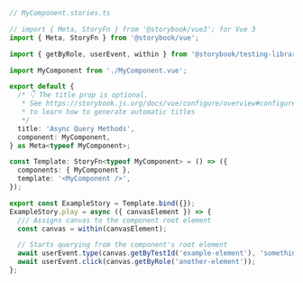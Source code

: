 ```ts
// MyComponent.stories.ts

// import { Meta, StoryFn } from '@storybook/vue3'; for Vue 3
import { Meta, StoryFn } from '@storybook/vue';

import { getByRole, userEvent, within } from '@storybook/testing-library';

import MyComponent from './MyComponent.vue';

export default {
  /* 👇 The title prop is optional.
   * See https://storybook.js.org/docs/vue/configure/overview#configure-story-loading
   * to learn how to generate automatic titles
   */
  title: 'Async Query Methods',
  component: MyComponent,
} as Meta<typeof MyComponent>;

const Template: StoryFn<typeof MyComponent> = () => ({
  components: { MyComponent },
  template: '<MyComponent />',
});

export const ExampleStory = Template.bind({});
ExampleStory.play = async ({ canvasElement }) => {
  /// Assigns canvas to the component root element
  const canvas = within(canvasElement);

  // Starts querying from the component's root element
  await userEvent.type(canvas.getByTestId('example-element'), 'something');
  await userEvent.click(canvas.getByRole('another-element'));
};
```